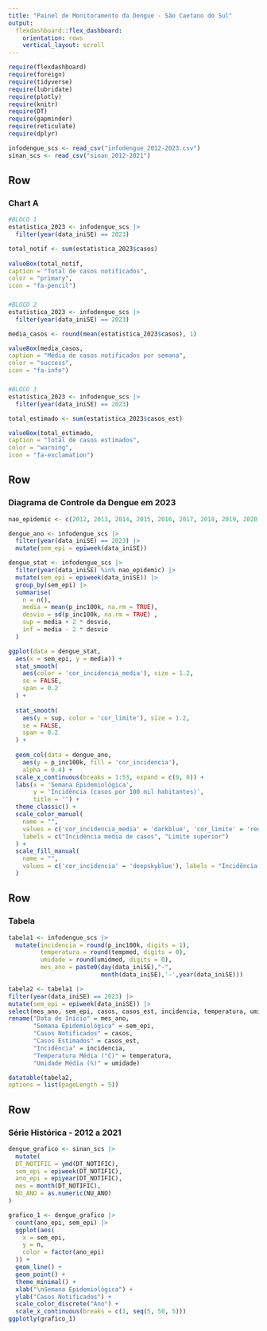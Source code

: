```yaml
---
title: "Painel de Monitoramento da Dengue - São Caetano do Sul"
output: 
  flexdashboard::flex_dashboard:
    orientation: rows
    vertical_layout: scroll
---
```


```r
require(flexdashboard) 
require(foreign) 
require(tidyverse) 
require(lubridate)
require(plotly)
require(knitr)
require(DT)
require(gapminder)
require(reticulate)
require(dplyr)

infodengue_scs <- read_csv("infodengue_2012-2023.csv")
sinan_scs <- read_csv("sinan_2012-2021")

```

Row {data-height=150}
-----------------------------------------------------------------------

### Chart A

```r
#BLOCO 1
estatistica_2023 <- infodengue_scs |>
  filter(year(data_iniSE) == 2023)

total_notif <- sum(estatistica_2023$casos)
  
valueBox(total_notif,
caption = "Total de casos notificados",
color = "primary",
icon = "fa-pencil")
```
###
```r
#BLOCO 2
estatistica_2023 <- infodengue_scs |>
  filter(year(data_iniSE) == 2023)

media_casos <- round(mean(estatistica_2023$casos), 1)

valueBox(media_casos,
caption = "Média de casos notificados por semana",
color = "success",
icon = "fa-info")
```
###
```r
#BLOCO 3
estatistica_2023 <- infodengue_scs |>
  filter(year(data_iniSE) == 2023)

total_estimado <- sum(estatistica_2023$casos_est)

valueBox(total_estimado,
caption = "Total de casos estimados",
color = "warning",
icon = "fa-exclamation")
```

Row {data-height=650}
-----------------------------------------------------------------------
### Diagrama de Controle da Dengue em 2023

```r
nao_epidemic <- c(2012, 2013, 2014, 2015, 2016, 2017, 2018, 2019, 2020, 2021, 2022, 2023)

dengue_ano <- infodengue_scs |>
  filter(year(data_iniSE) == 2023) |>
  mutate(sem_epi = epiweek(data_iniSE))

dengue_stat <- infodengue_scs |>
  filter(year(data_iniSE) %in% nao_epidemic) |>
  mutate(sem_epi = epiweek(data_iniSE)) |>
  group_by(sem_epi) |>
  summarise(
    n = n(),
    media = mean(p_inc100k, na.rm = TRUE), 
    desvio = sd(p_inc100k, na.rm = TRUE) , 
    sup = media + 2 * desvio,
    inf = media - 2 * desvio
  )

ggplot(data = dengue_stat,
  aes(x = sem_epi, y = media)) +
  stat_smooth(
    aes(color = 'cor_incidencia_media'), size = 1.2,
    se = FALSE,
    span = 0.2
  ) +
  
  stat_smooth(
    aes(y = sup, color = 'cor_limite'), size = 1.2,
    se = FALSE,
    span = 0.2
  ) +
  
  geom_col(data = dengue_ano,
    aes(y = p_inc100k, fill = 'cor_incidencia'), 
    alpha = 0.4) +
  scale_x_continuous(breaks = 1:53, expand = c(0, 0)) +
  labs(x = 'Semana Epidemiológica',
       y = 'Incidência (casos por 100 mil habitantes)',
       title = '') +
  theme_classic() +
  scale_color_manual(
    name = "",
    values = c('cor_incidencia_media' = 'darkblue', 'cor_limite' = 'red'), 
    labels = c("Incidência média de casos", "Limite superior")
  ) +
  scale_fill_manual(
    name = "",
    values = c('cor_incidencia' = 'deepskyblue'), labels = "Incidência de dengue em 2023"
  ) 

```

Row {data-height=400}
-----------------------------------------------------------------------
### Tabela

```r
tabela1 <- infodengue_scs |>
  mutate(incidencia = round(p_inc100k, digits = 1), 
         temperatura = round(tempmed, digits = 0), 
         umidade = round(umidmed, digits = 0),
         mes_ano = paste0(day(data_iniSE),"-",
                          month(data_iniSE),'-',year(data_iniSE)))

tabela2 <- tabela1 |>
filter(year(data_iniSE) == 2023) |>
mutate(sem_epi = epiweek(data_iniSE)) |>
select(mes_ano, sem_epi, casos, casos_est, incidencia, temperatura, umidade) |>
rename("Data de Início" = mes_ano, 
       "Semana Epidemiológica" = sem_epi, 
       "Casos Notificados" = casos, 
       "Casos Estimados" = casos_est, 
       "Incidência" = incidencia, 
       "Temperatura Média (°C)" = temperatura, 
       "Umidade Média (%)" = umidade)

datatable(tabela2,
options = list(pageLength = 5))

```

Row {data-height=650}
-----------------------------------------------------------------------
### Série Histórica - 2012 a 2021

```r

dengue_grafico <- sinan_scs |> 
  mutate(
  DT_NOTIFIC = ymd(DT_NOTIFIC), 
  sem_epi = epiweek(DT_NOTIFIC), 
  ano_epi = epiyear(DT_NOTIFIC), 
  mes = month(DT_NOTIFIC), 
  NU_ANO = as.numeric(NU_ANO)
)

grafico_1 <- dengue_grafico |>
  count(ano_epi, sem_epi) |>
  ggplot(aes(
    x = sem_epi,
    y = n,
    color = factor(ano_epi)
  )) +
  geom_line() +
  geom_point() +
  theme_minimal() +
  xlab("\nSemana Epidemiológica") + 
  ylab("Casos Notificados") +
  scale_color_discrete("Ano") +
  scale_x_continuous(breaks = c(1, seq(5, 50, 5))) 
ggplotly(grafico_1)

```
